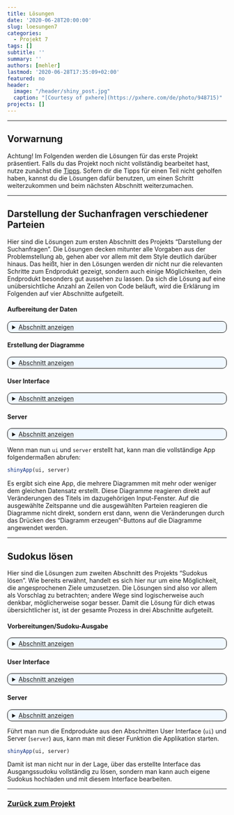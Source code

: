 ---
title: Lösungen
date: '2020-06-28T20:00:00'
slug: loesungen7
categories:
  - Projekt 7
tags: []
subtitle: ''
summary: ''
authors: [mehler]
lastmod: '2020-06-28T17:35:09+02:00'
featured: no
header:
  image: "/header/shiny_post.jpg"
  caption: "[Courtesy of pxhere](https://pxhere.com/de/photo/948715)"
projects: []
---

<style>
details > summary {
  cursor: pointer;
  text-decoration: underline gray;
}

details {
  background-color: #f0f8ff;
  border: 1px solid black;
  border-radius: 10px;
  padding-left: 10px;
  padding-right: 10px;
  padding-top: 4px;
  padding-bottom: 4px
}

details code {
  background-color: #f0f8ff
}

details > details {
  background-color: #e2e6e9;
  border: 1px dashed black;
}

details > details code {
  background-color: #e2e6e9
}
</style>

***

## Vorwarnung

Achtung! Im Folgenden werden die Lösungen für das erste Projekt präsentiert. Falls du das Projekt noch nicht vollständig bearbeitet hast, nutze zunächst die [Tipps](/post/tipps1). Sofern dir die Tipps für einen Teil nicht geholfen haben, kannst du die Lösungen dafür benutzen, um einen Schritt weiterzukommen und beim nächsten Abschnitt weiterzumachen.

***

## Darstellung der Suchanfragen verschiedener Parteien
Hier sind die Lösungen zum ersten Abschnitt des Projekts "Darstellung der Suchanfragen". Die Lösungen decken mitunter alle Vorgaben aus der Problemstellung ab, gehen aber vor allem mit dem Style deutlich darüber hinaus. Das heißt, hier in den Lösungen werden dir nicht nur die relevanten Schritte zum Endprodukt gezeigt, sondern auch einige Möglichkeiten, dein Endprodukt besonders gut aussehen zu lassen. Da sich die Lösung auf eine unübersichtliche Anzahl an Zeilen von Code beläuft, wird die Erklärung im Folgenden auf vier Abschnitte aufgeteilt.

#### Aufbereitung der Daten
<details><summary>Abschnitt anzeigen</summary>
Zuallererst müssen die Datensätze zur Benutzung in den Diagrammen aufbereitet werden. Dafür werden die beiden Datensätze `p1_long` und `p1_wide` aus dem ersten Projekt auf dieser Website verwendet. Damit du die nächsten Schritte nachvollziehen kannst, solltest du am selben Punkt starten und die beiden Datensätze [hier](https://raw.githubusercontent.com/martscht/projekte/master/content/post/p1_long.rds) und [hier](https://raw.githubusercontent.com/martscht/projekte/master/content/post/p1_wide.rds) herunterladen und in den Ordner einfügen, in dem du bei diesem Projekt arbeiten willst (deine Working Directory).

Jetzt kannst du die beiden Datensätze mit dem Befehl `readRDS` laden:

```{r, warning = FALSE}
p1_wide <- readRDS('p1_wide.rds')
p1_long <- readRDS('p1_long.rds')
```

Falls du bereits Projekt 1 gemacht hast, dann sollte dir der nächste Schritt bereits bekannt sein. Im ersten Projekt hat sich ein Problem mit den Daten ergeben, das eine ordnungsgemäße Beschriftung eines Diagramms mit Daten unmöglich gemacht hat. Das liegt daran, dass die Variable `Monat` in den Datensätzen als `factor` vorliegt und von R deshalb nicht als Datum erkannt werden kann. Damit das der Fall ist, müssen die Zeitangaben als `POSIXct` vorliegen. Nutze dafür einfach dein R-Script aus dem ersten Projekt. Falls du das erste Projekt noch nicht bearbeitet hast, kannst du die nötigen Schritte mit Erklärung im Folgenden nachlesen.

<details><summary>Umwandlung der Zeitangaben in `POSIXct`</summary>
Schau dir zunächst einmal die Struktur der Datumsvariable an.
```{r}
str(p1_long$Monat)
```
Wie bereits erwähnt, liegt das Datum als `factor` vor und kann deshalb von R nicht als Datum behandelt werden. R erkennt bei einem `factor` nur, dass es sich um eine Kette von Symbolen handelt, die ohne jeglichen Sinn existiert und als Kategoriename betrachtet werden kann. In anderenen Worten: die Kategorie `factor` beschreibt Variablen mit vorgegebenen möglichen, unsortierten Ausprägungen. 

Der erste Schritt, um das zu verändern, ist die Umwandlung von `factor` in `character`. `character` sind Variablen, die aus freiem Text bestehen und dadurch unendlich viele mögliche Ausprägungen zulassen (- das kommt einer Datumsvariable zumindest schon einmal näher).

```{r}
p1_long$nMonat <- as.character(p1_long$Monat)
```
Um Fehler zu vermeiden, wird ab diesem Schritt eine neue Datums-Variable erstellt und im Folgenden für die Umwandlung in `POSIXct` verwendet.

Im nächsten Schritt muss die neu erstellte Variable nun um mehrere Zeichen erweitert werden. Dafür wählen wir die drei Zeichen `-01`, die mit dem `paste0`-Befehl an alle Daten angehängt werden kann, um einen Tag zu symbolisieren (Für uns ist irrelevant, welche Zahl verwendet wird, da der Datensatz sowieso nur aus monatlichen Daten besteht.).
```{r}
p1_long$nMonat <- paste0(p1_long$nMonat, '-01')
head(p1_long$nMonat)
```
Warum muss man das zu diesem Zeitpunkt machen? Warum braucht man die Datumsvariable in diesem Format: JJJJ-MM-TT?
Der Grund dafür liegt im folgenden Befehl, der die Variable von einem `charcter` in eine Datumsvariable umwandeln soll. Dieser Befehl besitzt nur eingeschränkte, vorgegebene Formate für Daten, die er als solche erkennen und dementsprechend umwandeln kann. Das Format JJJJ-MM ist keines dieser Formate, weshalb die Datumsvariable `nMonat` um einen zufälligen Tag (Wir nehmen den ersten Tag des Monats.) erweitert werden muss.

Der Befehl, um den es geht, heißt `strptime` und arbeitet mit dem `format`-Argument, wobei das vorliegende Format der Daten für die Umwandlung spezifiziert werden muss.
```{r}
p1_long$nMonat <- strptime(p1_long$nMonat, format="%Y-%m-%d")
str(p1_long$nMonat)
```
Das Datum liegt nun in der `POSIXlt`-Form vor. Damit erkennt R die Variable `nMonat` bereits als Datum, doch wir brauchen die Variable als `POSIXct`. Dafür kann man einfach den Befehl `as.POSIXct` benutzen.

```{r}
p1_long$nMonat <- as.POSIXct(p1_long$nMonat)
str(p1_long$nMonat)
```
Damit wurde die Datumsvariable erfolgreich von einem `factor` in ein `POSIXct` umgewandelt. Genau das Gleiche machst du jetzt noch mit dem zweiten Datensatz (`p1_wide`) und das Problem mit den Zeitangaben ist vollständig gelöst.

```{r}
p1_wide$nMonat <- as.character(p1_wide$Monat)
p1_wide$nMonat <- paste0(p1_wide$nMonat, '-01')
p1_wide$nMonat <- strptime(p1_wide$nMonat, format="%Y-%m-%d")
p1_wide$nMonat <- as.POSIXct(p1_wide$nMonat)
```
</details>

Wenn du die Datumsvariable erfolgreich umgewandelt hast, müssen nur noch zwei Sachen für eine vollständige Vorbereitung durchgeführt werden.

Zum Einen wird im Folgenden die Abbildung aus Projekt 1 benutzt. Diese Abbildung benutzt zur Zuweisung von Farben zu den politischen Parteien einen Vektor `farben`. Diesen kann man einfach aus Projekt 1 übernehmen; ich habe hier aber ein paar farbliche Veränderungen vorgenommen, da mir einige Farben etwas zu grell waren.

```{r}
farben <- c('AfD' = 'deepskyblue', 'CDU' = 'black', 'DieGrüne' = 'green3',
            'DieLinke' = 'magenta', 'FDP' = 'gold', 'MLPD' = 'orange',
            'NPD' = 'brown', 'SPD' = 'red', 'Tierschutzpartei' = 'darkblue')
```

Zum Anderen ist in der Aufgabenstellung ein Liniendiagramm zur Darstellung der kumulativen Suchhäufigkeiten im zeitlichen Verlauf gefordert. An sich ist diese Grafik identisch zum Liniendiagramm aus Projekt 1 mit dem Unterschied, dass hier eine andere Variable auf der y-Achse abgebildet werden soll. Deshalb werden neue y-Werte benötigt, die man am besten im `p1_long`-Datensatz hinzufügt.

Für die Umsetzung dieser Anforderung muss man sich der Struktur des Datensatzes bewusst sein. Zu jeder Partei gibt es Daten für 190 Monate, die alle in der selben Spalte dargestellt werden (Variable `Prozent`). Eine solche Variable wird nun für die kumulierten Prozente benötigt. Dafür kann man jedoch nicht für jeden Eintrag einfach die Summe von Zeile 1 bis Zeile X bilden, da sich so die Prozente der verschiedenen Parteien vermischen würden. Eine richtige, aber sehr umständliche Methode, um das zu umgehen, siehst du im Folgenden R-Code:

```{r}
for (i in 1:190) {p1_long$Prozent_kumuliert[i] <- sum(p1_long$Prozent[1:i])}
for (i in 191:380) {p1_long$Prozent_kumuliert[i] <- sum(p1_long$Prozent[191:i])}
for (i in 381:570) {p1_long$Prozent_kumuliert[i] <- sum(p1_long$Prozent[381:i])}
for (i in 571:760) {p1_long$Prozent_kumuliert[i] <- sum(p1_long$Prozent[571:i])}
for (i in 761:950) {p1_long$Prozent_kumuliert[i] <- sum(p1_long$Prozent[761:i])}
for (i in 951:1140) {p1_long$Prozent_kumuliert[i] <- sum(p1_long$Prozent[951:i])}
for (i in 1141:1330) {p1_long$Prozent_kumuliert[i] <- sum(p1_long$Prozent[1141:i])}
for (i in 1331:1520) {p1_long$Prozent_kumuliert[i] <- sum(p1_long$Prozent[1331:i])}
for (i in 1521:1710) {p1_long$Prozent_kumuliert[i] <- sum(p1_long$Prozent[1521:i])}
```

Hierbei wurde 'einfach' für jede Partei ein einzelner Befehl erstellt, der die jeweilige Zeilenspanne (z.B. 1-190) betrachtet und jeweils die kumulierten Prozente berechnet. Der Code erklärt sich im einzelnen folgendermaßen: Gehen wir  von dem ersten Befehl `for (i in 1:190) {p1_long$Prozent_kumuliert[i] <- sum(p1_long$Prozent[1:i])}` aus, dann setzt diese Funktion für `i` alle Werte von 1 bis 190 ein. Dieses `i` beschreibt die Zeile, in der sich die Funktion zu einem gewissen Zeitpunkt befindet. Befindet sich die Funktion beispielsweise bei `i` = 40 (also in Zeile 40), dann wird in der neuen Variable `Prozent_kumuliert` in der i-ten Zeile (also Zeile 40) ein Wert eingesetzt. Dieser Wert berechnet sich durch die Funktion `sum(p1_long$Prozent[1:i])`. Diese Funktion besagt, dass eine Summe aus den Werten der Variable `Prozent` von Zeile 1 bis Zeile `i` (in diesem Beispiel also Zeile 1 bis 40) gebildet werden soll.

Damit hat man die gröbsten Vorbereitungen getroffen und kann zum nächsten Unterpunkt, dem Erstellen der Diagramme, kommen.
</details>

#### Erstellung der Diagramme
<details><summary>Abschnitt anzeigen</summary>
Wie in der Problemstellung deutlich wurde, soll es in diesem Projekt darum gehen, mindestens 4 Diagramme in eine App einzubeziehen. Damit Probleme mit der Erstellung dieser Diagramme von vorn herein ausgeschlossen werden können, werden diese hier vor der Erstellung der Bestandteile der App besprochen.

Diagramm 1 soll ein Liniendiagramm der prozentualen Häufigkeit im Zeitverlauf sein. Dieses wurde bereits in Projekt 1 mit dem Paket `ggplot2` erstellt und kann hier deshalb einfach übernommen werden:

```{r, warning = FALSE}
#install.packages('ggplot2') --> musst du nur ausführen, sofern du das Paket noch nie benutzt hast
library(ggplot2)
ggplot(data = p1_long, aes(x = nMonat, y = Prozent, group = Partei)) +
      geom_line(aes(colour = Partei)) +      # Liniendiagramm
      xlab('Zeitraum') +                     # Beschriftung x-Achse
      ylab('Anfragen (in % des Monats-Maximums)') + # Beschriftung y-Achse
      ggtitle('Suchanfragen deutscher Parteien') +    # Überschrift
      scale_color_manual(values = farben) +  # Zuweisung Farbe-Partei
      theme_bw()         # Formatierung des Achsensystems (bw für black and white)
```

Diagramm 2 soll auch ein Liniendiagramm sein, nur dieses mal mit den kumulierten Häufigkeiten im Zeitverlauf. Im Prinzip ist das also genau das gleiche Diagramm mit Änderungen in Zeile 1 (bei `aes` muss ein anderes `y` angegeben werden) und in Zeile 4 (Bezeichnung der y-Achse sollte verändert werden). Dieses andere `y` wurde bereits in den Vorbereitungen erstellt und kann hier deshalb einfach verwendet werden.

```{r, warning = FALSE}
ggplot(data = p1_long, aes(x = nMonat, y = Prozent_kumuliert, group = Partei)) +
      geom_line(aes(colour = Partei)) +      # Liniendiagramm
      xlab('Zeitraum') +                     # Beschriftung x-Achse
      ylab('Anfragen (in % des Monats-Maximums/kumuliert)') +  # Beschriftung y-Achse
      ggtitle('Suchanfragen deutscher Parteien') +  # Überschrift
      scale_color_manual(values = farben) +  # Zuweisung Farbe-Partei
      theme_bw()       # Formatierung des Achsensystems (bw für black and white)
```

Diagramm 3 soll ein Balkendiagramm mit den kumulierten Häufigkeiten der Parteien sein. Dafür verwenden wir nun den `p1_wide`-Datensatz, da wir hier keine Zwischenwerte mehr brauchen: Die Balken sollen in diesem Fall lediglich die kumulierte Häufigkeit für einen bestimmten Zeitraum angeben. Das könnte man natürlich auch mit `p1_long` umsetzen, mit `p1_wide` ist es jedoch deutlich einfacher.

Bei dem Befehl `barplot` fordert R als erstes Argument einen Vektor mit den Höhen der Balken (`height`). Mithilfe von `p1_wide` erhält man diese Höhen, indem man die Summen der Spalten mit colSums bilden lässt. Mit weiteren Argumenten zur Formatierung sieht das Balkendiagramm dann folgendermaßen aus:

```{r}
barplot(height = colSums(p1_wide[,2:10]),
        beside = FALSE, ylim = c(0, 2000),
        col = c('deepskyblue', 'red', 'gold', 'green3', 'magenta',
                'darkblue', 'black', 'orange', 'brown'),
        main = "Balkendiagramm der kumulierten Häufigkeiten")
```
Wie bereits erwähnt, funktioniert das Diagramm auch mithilfe von `p1_long`. Falls du sehen willst, wie das Diagramm mit diesem Datensatz erstellt werden kann, schau dir den folgenden kleinen Abschnitt an. Für die nächsten Schritte zur Erstellung der App bietet sich der Gebrauch von `p1_long` jedoch nicht so sehr an, weshalb für dieses Diagramm die Variante mit `p1_wide` benutzt werden sollte.

<details><summary>Balkendiagramm mit `p1_long`</summary>
Mit `p1_long` gestaltet sich die Auswahl der korrekten Werte für die Höhen aus der Variable `Prozent_kumuliert` etwas komplizierter, da die Werte aller Parteien in einer Spalte liegen. Aus diesem Grund muss man hier bestimmte Zeilen dieser Variable für die Höhen auswählen. Bei dem vollständigen Datensatz mit 1710 Zeilen wissen wir, dass es zu jeder Partei 190 Daten gibt. Die relevanten Höhen liegen also in den Zeilen 190, 380, 570, ... Damit wir da heran kommen, benutzen wir vereinfacht den `seq`-Befehl. Dieser ermöglicht es, aus einer Zahlenspanne von A bis B jede X-te Zahl auszuwählen (genereller Aufbau: `seq(A, B, X)`). Das sieht dann für den gesamten Datensatz folgendermaßen aus: 
```{r}
barplot(height = p1_long$Prozent_kumuliert[seq(0, 1710, 190)],
  beside = FALSE, ylim = c(0, 2000),
  col = c('deepskyblue', 'red', 'gold', 'green3', 'magenta',
          'darkblue', 'black', 'orange', 'brown'),
  names.arg = c('AfD', 'SPD', 'FDP', 'DieGrüne', 'DieLinke',
                'Tierschutzpartei', 'CDU', 'MLPD', 'NPD'),
  main = "Balkendiagramm der kumulierten Häufigkeiten")
```
Damit das Ganze dann noch etwas reaktiver ist, also in der Lage ist, auf mehrere Modifikationen des Datensatzes zu reagieren (beispielsweise die Reduktion auf eine bestimmte Zeitspanne), kann man den Befehl dann noch folgendermaßen modifizieren:
```{r, eval = FALSE}
barplot(height = p1_long$Prozent_kumuliert[
  seq(0, length(p1_long$Prozent_kumuliert), length(p1_long$Prozent_kumuliert)/9)
  ],
  beside = FALSE, ylim = c(0, 2000),
  col = c('deepskyblue', 'red', 'gold', 'green3', 'magenta',
          'darkblue', 'black', 'orange', 'brown'),
  names.arg = c('AfD', 'SPD', 'FDP', 'DieGrüne', 'DieLinke',
                'Tierschutzpartei', 'CDU', 'MLPD', 'NPD'),
  main = "Balkendiagramm der kumulierten Häufigkeiten")
```
Damit ist die Funktion nicht nur für den vollständigen Datensatz anwendbar, sondern für jegliche Beschränkungen der Zeitspanne (sofern man alle anderen Daten aus dem Datensatz entfernt). Denn so ist Auswahl der Höhen nur noch von der Länge des Datensatzes abhängig und diese wird bei jeder Ausführung des `barplot`-Befehls aufs Neue bestimmt. Im späteren Verlauf dieses Abschnitts des Projekts wird deutlich, warum gerade das von großer Wichtigkeit ist. Jedoch ist darauf hinzuweisen, dass die Variante mit `p1_wide` deutlich einfacher ist.
</details>

Diagramm 4 soll ein Kuchendiagramm mit der kumulierten Häufigkeit der Parteien sein. Hierfür werden die gleichen Daten wie in Diagramm 3 benötigt. Es gibt also wiederum die Möglichkeit, das Diagramm mit `p1_long` oder `p1_wide` zu erstellen. Doch mit `p1_wide` ist es vermutlich einfacher, weshalb im Folgenden auch nur dieser Weg betrachtet wird (für Erklärung der Erstellung der Grafik mit `p1_long` siehe oben). Für die Erstellung eines Kuchendiagramms kann man zum Beispiel die Funktion `pie` nutzen, die mit den Argumenten `x` (für die Daten), `main` (für den Titel), `col` (für die Farben) uvm. arbeitet. In diesem Fall sieht das dann folgendermaßen aus:

```{r}
pie(x = colSums(p1_wide[,2:10]),
    main = 'Kuchendiagramm der kumulierten Häufigkeiten',
    col = c('deepskyblue', 'red', 'gold', 'green3', 'magenta',
            'darkblue', 'black', 'orange', 'brown')
)
```

Damit wurden alle Vorbereitung getroffen und nötige Inhalte für die App erstellt. Nun kann mit der Erstellung der eigentlich App begonnen werden. Der nächste Abschnitt behandelt zunächst einmal das User Interface.

</details>

#### User Interface
<details><summary>Abschnitt anzeigen</summary>
An diesem Punkt beginnen wir, mit dem `shiny`-Paket zu arbeiten. Aus diesem Grund sollte dieses spätestens jetzt heruntergeladen werden und dann in die aktuelle Sitzung geladen werden.

```{r, warning = FALSE}
#install.packages("shiny") -> nur notwendig, sofern du das Paket nicht bereits heruntergeladen hast
library(shiny)
```

Die Problemstellung gibt für die Gestaltung des User Interfaces fünf Bestandteile vor:

1. [Die Daten sollen in einem Diagramm dargestellt werden. Die Darstellungsform soll wählbar sein.](#Erstens)
2. [Der Titel des Diagramms soll durch den Anwender definierbar sein.](#Zweitens)
3. [Die angezeigten Parteien sollen manuell wählbar sein.](#Drittens)
4. [Der dargestellte Zeitraum soll durch den Anwender bestimmbar sein.](#Viertens)
5. [Zusatz: Verwendung eines Action Buttons](#Fünftens)

WICHTIG!: Alle reaktiven Inhalte, die durch die Inputs beeinflusst werden, können nicht im User Interface ausgeführt und erstellt werden. Aus diesem Grund wird hier mit InputId's gearbeitet, deren Inhalt erst im Server spezfiziert wird. 

<a id="Erstens"></a>
1.) Die Diagramme für die Darstellung der Daten haben wir bereits im zweiten Teilabschnitt erstellt. Diese sollen durch eine `navbarPage` in die App eingearbeitet werden. Dadurch wird immer nur eins der Diagramme angezeigt. Mithilfe der Navigationsleiste kann dann zwischen den verschiedenen Diagrammen hin und her geschaltet werden. Innerhalb der `navbarPage` legt man mit `tabPanel`-Befehlen die Inhalte der Unterseiten fest. Dabei legt man zuerst fest, wie der Name der Unterseite in der Navigationsleiste lauten soll, und danach was auf dieser Unterseite abgebildet werden soll. Das Endresultat kann dann folgendermaßen aussehen:

```{r, eval = FALSE}
navbarPage(strong("Darstellungsart"), # Titel der Navigationsleiste (steht ganz links), 'strong()' macht die Schrift fett
           tabPanel("Liniendiagramm", # Titel der Unterseite
                    plotOutput("Liniendiagramm")), # Inhalt der Unterseite -> Hier soll der Output mit der Bezeichnung "Liniendiagramm" dargestellt werden.
           tabPanel("Liniendiagramm (kumuliert)",
                    plotOutput("Liniendiagramm_kumuliert")),
           tabPanel("Balkendiagramm (kumuliert)",
                    plotOutput("Balkendiagramm")),
           tabPanel("Kuchendiagramm (kumuliert)",
                    plotOutput("Kuchendiagramm")))
```

Wie hier zu sehen ist, können die Diagramme noch nicht im User Interface erstellt werden. Dafür werden sogenannte Platzhalter/Bezeichnungen eingeführt, die dann später mit Inhalt gefüllt werden. So wird zum Beispiel die erste Unterseite der Navigationsleiste mit `plotOutput("Liniendiagramm")` gefüllt. Das bedeutet, dass an diesem Punkt der Output mit der Bezeichnung `Liniendiagramm` dargestellt werden soll. Was dieser Output ist und wie er erstellt wird, ist hier noch nicht spezifiziert, da das Liniendiagramm (wie auch die anderen Diagramme) von den folgenden drei Inputs abhängig sein wird. Und wie bereits erwähnt: Im User Interface können nur statische Bestandteile der App erstellt werden.

<a id="Zweitens"></a>
2.) Die zweite Vorgabe aus der Problemstellung ist, dass der Titel der Diagramme durch den Anwender der App definierbar sein soll. Das bedeutet, dass zusätzlich ein Eingabefeld für normalen Text benötigt wird. Dafür gibt es einen relativ simplen Befehl: `textInput()`. `textInput()` erstellt ein Input-Feld für normalen Text und benötigt dafür die Argumente `inputId` für die Bezeichnung des Inputs für die Wiederverwendung im Server und (falls erwünscht) `label` für die Beschriftung dieses Input-Feldes (Dort kann man für den Anwender erklären, was im Input-Feld gefordert ist bzw. was die Funktion des Input-Feldes ist.).

```{r, eval = FALSE}
textInput(inputId = "Titel", label = "Titel der Grafik")
```

<a id="Drittens"></a>
3.) Die dritte Vorgabe ist, dass die im Diagramm angezeigten Parteien manuell wählbar sein sollen. Dafür braucht man einen Input, bei dem man für jede Partei manuell entscheiden kann, ob sie angezeigt werden soll oder nicht. Es wäre sehr umständlich für alle 9 Parteien ein eigenes Input-Feld mit den Möglichkeit `JA` und `NEIN` zu erstellen, deshalb fällt hier die günstigste Wahl auf ein `checkboxGroupInput`. Diese Input-Form ermöglicht es, für jede Partei durch Ankreuzen festzulegen, ob diese angezeigt werden soll oder nicht. Neben den bereits erklärten Argumenten unter 2.) kommen hier die Argumente `inline` und `choices` dazu. Mit `choices` kann man angeben, welche Möglichkeiten vorhanden sein sollen; in unserem Fall die neun im Datensatz vorhandenen Parteien. Mit `inline` kann man dann entscheiden, ob die Möglichkeiten untereinander oder "inline", also in einer Linie, dargestellt werden sollen.

```{r, eval = FALSE}
checkboxGroupInput(inputId = "Parteien",
                   label = "Parteien",
                   inline = TRUE,
                   choices = c("AfD", "SPD", "FDP", "DieGrüne", "DieLinke",
                               "Tierschutzpartei", "CDU", "MLPD", "NPD"))
```

<a id="Viertens"></a>
4.) Die letzte Anforderung ist die Möglichkeit zur Eingrenzung des betrachteten Zeitintervalls. Für solche Funktionen hält `shiny` bereits ein spezialisiertes Input-Fenster parat: `dateRangeInput()`. Neben den Argumenten `inputId` und `label` kann man hier zusätzlich die Argumente `start` und `format` angeben. Mit `format` legt man das Format der Datumsangabe fest. Da diese Datumsangabe mit den Daten in den Datensätzen `p1_long` und `p1_wide` übereinstimmen sollten, sollte man sich hier ebenso für das Format `"yyyy-mm-dd"` entscheiden. Mit `start` kann man darüber hinaus die default-Einstellung des Startdatums in der App spezifizieren (`end` liegt standardmäßig auf dem aktuellen Datum; kann man auch festlegen, für diesen Fall aber nicht zwingend notwendig). Der R-Code dazu sieht dann folgendermaßen aus: 

```{r, eval = FALSE}
dateRangeInput(inputId = "Datum",
               label = "Zeitspanne",
               start = "2000-01-01",
               format = "yyyy-mm-dd")
```

<a id="Fünftens"></a>
5.) Zusätzlich dazu kann man dem Ganzen auch noch einen sogenannten `actionButton` hinzufügen. Mithilfe von diesem `actionButton` kann man bewusst steuern, wann gewisse Veränderungen in den Input-Fenstern in den Output übernommen werden sollen.

```{r, eval = FALSE}
actionButton(inputId = "Update", label = "Diagramm erzeugen")
```

Jetzt kann man diese 5 Bestandteile einfach mal in ein User Interface zusammenfügen und ausführen. Dafür kann man den Standardaufbau einer shiny-App mithilfe des snippets `shinyapp` abrufen (während der Eingabe von "shinyapp" öffnen sich Vorschläge; daraus einfach 'shinyapp -- snippet' auswählen und ENTER drücken) und alle Inputs bei `ui` einfügen:

```{r, eval = FALSE}
ui <- fluidPage(
  navbarPage(strong("Darstellungsart"),
           tabPanel("Liniendiagramm",
                    plotOutput("Liniendiagramm")),
           tabPanel("Liniendiagramm (kumuliert)",
                    plotOutput("Liniendiagramm_kumuliert")),
           tabPanel("Balkendiagramm (kumuliert)",
                    plotOutput("Balkendiagramm")),
           tabPanel("Kuchendiagramm (kumuliert)",
                    plotOutput("Kuchendiagramm"))),
  dateRangeInput(inputId = "Datum",
               label = "Zeitspanne",
               start = "2000-01-01",
               format = "yyyy-mm-dd"),
  textInput(inputId = "Titel", label = "Titel der Grafik"),
  checkboxGroupInput(inputId = "Parteien",
                   label = "Parteien",
                   inline = TRUE,
                   choices = c("AfD", "SPD", "FDP", "DieGrüne", "DieLinke",
                               "Tierschutzpartei", "CDU", "MLPD", "NPD")),
  actionButton(inputId = "Update", label = "Diagramm erzeugen")
)

server <- function(input, output, session) {
  
}

shinyApp(ui, server)
```

Nun kann man das vorläufige User Interface der App betrachten. Am Anfang der Seite ist die Navigationsleiste zu sehen. Darunter ist ein großer leerer Bereich für die Inhalte der Unterseiten, da diese ja bisher noch nicht erstellt wurden. Am Ende der Seite sind die drei Inputs für Titel, Zeitraum und die Parteien zu sehen und der Action Button mit der Aufschrift "Diagramm erzeugen".

Natürlich kann man an der App in ihrem aktuellen Status allem voran die Formatierung bemängeln. Die App enthält keine Farben, die Input-Fenster sind nicht an die Größe der Seite angepasst und stehen einfach nur untereinander, und es gibt keinen Titel. Die Problemstellung schreibt diese optischen Verbesserungen zwar nicht vor; doch sie machen die App deutlich ansehnlicher. Im Folgenden wird dir eine mögliche Formatierung des User Interfaces der App vorgestellt.

```{r, eval = FALSE}
ui <- fluidPage(
  style = "background: #337ab7; color: white;", # Format der Gesamtseite: Hintergrundfarbe mit dem tag #337ab7 und Schriftfarbe weiß 
  tags$head(tags$style(".navbar {background-color: #eded00;}", # Navigationsleiste: Hintergrundfarbe mit dem tag #eded00
                       ".navbar-default .navbar-brand {color: black; background-color: #ffaa00}")), # Navigationsleistentitel mit der Schriftfarbe schwarz und der Hintergrundfarbe #ffaa00
  titlePanel( # hier wird ein Titelfeld ganz oben eingefügt
    title = h1(strong("Suchanfragen deutscher Parteien"), align = "center"), # Überschrift der Formatierung h1 in fett (->strong) und zentriert (align = "center")
    windowTitle = "Suchanfragen deutscher Parteien"), # Titel, der im Tab angezeigt wird
  wellPanel( # erstellt ein Element, das die darin liegenden Objekte gruppiert
    style = "background: #87CEFA; border-color: #2e6da4", # Format dieses Elements
    navbarPage(strong("Darstellungsart"),
      tabPanel("Liniendiagramm",
               plotOutput("Liniendiagramm")),
      tabPanel("Liniendiagramm (kumuliert)",
               plotOutput("Liniendiagramm_kumuliert")),
      tabPanel("Balkendiagramm (kumuliert)",
               plotOutput("Balkendiagramm")),
      tabPanel("Kuchendiagramm (kumuliert)",
               plotOutput("Kuchendiagramm"))
    ),
    br(), # fügt einen break ein -> entspicht einer Leerzeile im Text
    fluidRow( # erstellt eine Reihe, die sich an die Fensterbreite anpasst ("fluid")
      column(6, # spezifiziert, wo dieser Input stehen soll: belegt die ersten 6 Spalten (eine Zeile besteht aus 12 Spalten = nimmt also die Hälfte der Seite ein)
             dateRangeInput(inputId = "Datum",
                            label = "Zeitspanne",
                            start = "2000-01-01",
                            format = "yyyy-mm-dd")),
      column(6, # besetzt die 6 Spalten auf der rechten Seite; also die rechte Hälfte des Fensters
             textInput(inputId = "Titel",
                       label = "Titel der Grafik"))),
    fluidRow(
      column(9, checkboxGroupInput(
        inputId = "Parteien",
        label = "Parteien",
        inline = TRUE,
        choices = c("AfD", "SPD", "FDP", "DieGrüne", "DieLinke",
                    "Tierschutzpartei", "CDU", "MLPD", "NPD"))),
      column(3, br(), actionButton(
        inputId = "Update",
        label = strong("Diagramm erzeugen"), # Die Beschriftung des ActionButtons soll fett sein.
        style = "color: #fff; background-color: #337ab7; border-color: #2e6da4")) # Der Button selbst soll die Schriftfarbe #fff haben, die Hintergrundfarbe #337ab7 und die Rahmenfabre #2e6da4.
    )
  )
)

server <- function(input, output, session) {
  
}

shinyApp(ui, server)
```

Das Endergebnis ist bereits etwas hübscher und deutet an, was mit dem Design alles möglich ist. Falls du dich fragst, was es mit den Farbcodes auf sich hat und woher diese kommen: HTML (worauf shiny basiert) hat ein Farbsystem, das mit diesen 6-stelligen Codes arbeitet; diese sind im Internet relativ einfach auffindbar und verfolgen eine relativ einfache Logik. Für mehr Infos dazu schau dir einfach mal die Website [html-color-codes.info](https://html-color-codes.info/webfarben_hexcodes/) an, wenn du dich für die Logik dahinter interessierst und vielleicht deine eigene Farb-Kombination zusammenstellen willst. Eine weitere Möglichkeit ist die Website [farbtabelle.at](http://www.farbtabelle.at/grosse-farbtabelle/), die dir eine Farbtabelle mit über 4000 Farben und zugehörigen Farbcodes bereitstellt.

An diesem Punkt kannst du das User Interface als abgeschlossen betrachten. Nur die Outputs der verschiedenen Navigationstabs müssen noch in Abhängigkeit der Inputs (inklusive des Action Buttons) erstellt und eingefügt werden. Die Umsetzung dieser letzten Anforderung wird im letzten Teilabschnitt "Server" besprochen.

</details>

#### Server
<details><summary>Abschnitt anzeigen</summary>

Zunächst kann man alle Diagramme in diese Funktion übernehmen. Diese Diagramme muss man nun nur noch in eine reaktive Funktion packen (`renderPlot`) und dann durch einen Zuweisungspfeil spezifizieren, welchen Output das jeweilige Diagramm darstellt. Dabei sind die Bezeichnungen aus den `tabPanels` von besonderer Bedeutung, da diese hier für die Zuordnung von Diagramm zu `tabPanel` ausschlaggebend sind.

```{r, eval = FALSE}
server <- function(input, output, session) {
  output$Liniendiagramm <- renderPlot(
    ggplot(data = p1_long, aes(x = nMonat, y = Prozent, group = Partei)) +
      geom_line(aes(colour = Partei)) +
      xlab('Zeitraum') +
      ylab('Anfragen (in % des Monats-Maximums)') +
      ggtitle('Suchanfragen deutscher Parteien') +
      scale_color_manual(values = farben) +  
      theme_bw()
  )
  output$Liniendiagramm_kumuliert <- renderPlot(
    ggplot(data = p1_long, aes(x = nMonat, y = Prozent_kumuliert, group = Partei)) +
      geom_line(aes(colour = Partei)) +
      xlab('Zeitraum') +
      ylab('Anfragen (in % des Monats-Maximums/kumuliert)') +
      ggtitle('Suchanfragen deutscher Parteien') +
      scale_color_manual(values = farben) +
      theme_bw()
  )
  output$Balkendiagramm <- renderPlot(
    barplot(height = colSums(p1_wide[,2:10]),
      beside = FALSE, ylim = c(0, 2000),
      col = c('deepskyblue', 'red', 'gold', 'green3', 'magenta',
              'darkblue', 'black', 'orange', 'brown'),
      main = "Balkendiagramm der kumulierten Häufigkeiten"
    )
  )
  output$Kuchendiagramm <- renderPlot(
    pie(x = colSums(p1_wide[,2:10]),
      main = 'Kuchendiagramm der kumulierten Häufigkeiten',
      col = c('deepskyblue', 'red', 'gold', 'green3', 'magenta',
              'darkblue', 'black', 'orange', 'brown')
    )
  )
}
```

Das bildet nun die Grundstruktur für den Server. Jetzt geht es darum, die reaktiven 
Inputs in die Diagramme zu integrieren. Fangen wir dafür bei der einfachsten Sache an: dem Titel. Der angegebene Titel wird in der Variable `input$Titel` gespeichert, da bei diesem Input `inputId = "Titel"` von uns festgelegt wurde. Diese Variable setzen wir nun einfach an die Stelle des Titels in den vier Diagrammen:

```{r, eval = FALSE}
server <- function(input, output, session) {
  output$Liniendiagramm <- renderPlot(
    ggplot(data = p1_long, aes(x = nMonat, y = Prozent, group = Partei)) +
      geom_line(aes(colour = Partei)) +
      xlab('Zeitraum') +
      ylab('Anfragen (in % des Monats-Maximums)') +
      ggtitle(input$Titel) +
      scale_color_manual(values = farben) +  
      theme_bw()
  )
  output$Liniendiagramm_kumuliert <- renderPlot(
    ggplot(data = p1_long, aes(x = nMonat, y = Prozent_kumuliert, group = Partei)) +
      geom_line(aes(colour = Partei)) +
      xlab('Zeitraum') +
      ylab('Anfragen (in % des Monats-Maximums/kumuliert)') +
      ggtitle(input$Titel) +
      scale_color_manual(values = farben) +
      theme_bw()
  )
  output$Balkendiagramm <- renderPlot(
    barplot(height = colSums(p1_wide[,2:10]),
      beside = FALSE, ylim = c(0, 2000),
      col = c('deepskyblue', 'red', 'gold', 'green3', 'magenta',
              'darkblue', 'black', 'orange', 'brown'),
      main = input$Titel
    )
  )
  output$Kuchendiagramm <- renderPlot(
    pie(x = colSums(p1_wide[,2:10]),
      main = input$Titel,
      col = c('deepskyblue', 'red', 'gold', 'green3', 'magenta',
              'darkblue', 'black', 'orange', 'brown')
    )
  )
}
```

Im zweiten Schritt geht es darum, ein variables Zeitintervall miteinzubeziehen. Dafür muss man den Datensatz vor der Verwendung in den Diagrammen manipulieren. Diese Manipulation soll jedoch nicht bei jeder kleinsten Veränderung vonstatten gehen, sondern erst dann, wenn der `Action-Button` betätigt wurde. Um das zu verwirklichen, werden die Funktionen `reactiveValues` und `observeEvent` benötigt. Mit `reactiveValues` erstellt man ein reaktives Objekt, in unserem Fall der Datensatz `p1_long`, der durch die Inputs verändert werden kann. Man schreibt also:
`rv <- reactiveValues(data = p1_long)`. Der Datensatz ist nun ein reaktives Objekt, das über `rv$data` abrufbar ist, und außerdem stellt `p1_long`, also der gesamte Datensatz, den Ausgangsdatensatz für die Erstellung der Diagramme beim Öffnen der App dar. Jetzt benutzt man den Befehl `observeEvent`, um `rv$data` dann zu aktualisieren, wenn der Action-Button betätigt wird. Wie lässt sich diese Aktualisierung jedoch bewerkstelligen? Die genaue Erklärung dazu erhältst du (wenn du möchtest) im folgenden kleinen Unterabschnitt.

<details><summary>Aktualisierung der betrachteten Zeitspanne</summary>
Das Problem von Daten ist, dass sie nicht den typischen Strukturen von Zahlen folgen. Zahlen stehen für sich, während Daten aus den drei Komponenten Tag, Monat und Jahr bestehen. Aus diesem Grund muss der Input aus den beiden Input-Feldern in ein Datums-Format (POSIXct) gebracht werden, um es mit den Daten aus der Variable `nMonat` vergleichen zu können. Glücklicherweise liegen die Daten in den Input-Feldern bereits im Format 'JJJJ-MM-TT' vor, sodass man einfach den Befehl `as.POSIXct` verwenden kann. Jetzt geht es darum, vom Datensatz `p1_long` nur jene Zeilen beizubehalten, deren Datum (`nMonat`) in der angegebenen Datumspanne der Input-Felder liegt. Daraus ergeben sich die zwei Bedingungen `as.POSIXct(input$Datum[1]) < p1_long$nMonat` und `as.POSIXct(input$Datum[2]) > p1_long$nMonat` für die Auswahl der Zeilen.
</details>

Nun hat man die Veränderung näher bestimmt, die durch einen Knopfdruck ausgelöst werden. Jetzt gilt es noch, den Knopfdruck in die Funktion mit einzubeziehen. Wie bereits erwähnt, nutzt man die `observeEvent`-Funktion dafür. Diese Funktion reagiert auf Veränderungen des ersten Arguments. Hier ist der Inhalt des ersten Arguments `input$Update`, dessen Wert bei jedem Knopfdruck verändert (und zwar von 0 zu 1 und dann wieder zu 0 usw.). Das heißt bei jedem Knopfdruck ändert sich `input$Update`, wodurch `rv$data` auf eine mögliche Veränderung von `input$Datum` reagieren soll. Das Ganze sieht dann folgendermaßen aus:

```{r, eval = FALSE}
rv <- reactiveValues(data = p1_long)
observeEvent(input$Update, {
  rv$data <- p1_long[as.POSIXct(input$Datum[1]) < p1_long$nMonat
                     & as.POSIXct(input$Datum[2]) > p1_long$nMonat,]}) # ACHTUNG: Nicht die geschweifte Klammer vergessen!
```

Das Ganze muss man dann auch noch für `p1_wide` umsetzen, da dieser Datensatz in der Erstellung der Diagramme auch benötigt wird.

WICHTIG - Danach befinden sich die relevanten Datensätze zur Erstellung der Diagramme in `rv$data` für die ersten beiden Diagramme und in `rv2$data` für die Diagramme drei und vier! Das muss also in den Befehlen der Diagramme auch noch verändert werden!
Der R-Code dazu sieht dann folgendermaßen aus:

```{r, eval = FALSE}
server <- function(input, output, session) {
  rv <- reactiveValues(data = p1_long)
  observeEvent(input$Update, {
    rv$data <- p1_long[as.POSIXct(input$Datum[1]) < p1_long$nMonat
                       & as.POSIXct(input$Datum[2]) > p1_long$nMonat,]})
  rv2 <- reactiveValues(data = p1_wide[,2:10]) # nur Spalte 2-10, da die Spalten 1 und 11 das Datum enthalten und keine Prozentangaben
  observeEvent(input$Update, {
    rv2$data <- p1_wide[as.POSIXct(input$Datum[1]) < p1_wide$nMonat
                       & as.POSIXct(input$Datum[2]) > p1_wide$nMonat,]})
  output$Liniendiagramm <- renderPlot(
    ggplot(data = rv$data, aes(x = nMonat, y = Prozent, group = Partei)) +
      geom_line(aes(colour = Partei)) +
      xlab('Zeitraum') +
      ylab('Anfragen (in % des Monats-Maximums)') +
      ggtitle(input$Titel) +
      scale_color_manual(values = farben) +  
      theme_bw()
  )
  output$Liniendiagramm_kumuliert <- renderPlot(
    ggplot(data = rv$data, aes(x = nMonat, y = Prozent_kumuliert, group = Partei)) +
      geom_line(aes(colour = Partei)) +
      xlab('Zeitraum') +
      ylab('Anfragen (in % des Monats-Maximums/kumuliert)') +
      ggtitle(input$Titel) +
      scale_color_manual(values = farben) +
      theme_bw()
  )
  output$Balkendiagramm <- renderPlot(
    barplot(height = colSums(rv2$data),
      beside = FALSE, ylim = c(0, 2000),
      col = c('deepskyblue', 'red', 'gold', 'green3', 'magenta',
              'darkblue', 'black', 'orange', 'brown'),
      main = input$Titel
    )
  )
  output$Kuchendiagramm <- renderPlot(
    pie(x = colSums(rv2$data),
      main = input$Titel,
      col = c('deepskyblue', 'red', 'gold', 'green3', 'magenta',
              'darkblue', 'black', 'orange', 'brown')
    )
  )
}
```

Im letzten Schritt muss man noch die Auswahl der Parteien mit in die Erstellung der Diagramme einbeziehen. Auch hier setzt man vor der Erstellung der Diagramme an den Datensätzen selbst an. Der Input aus der `checkbockGroupInput`-Funktion kommt in `input$Partei` als einfacher Text an. Ist zum Beispiel `CDU` angekreuzt, dann befindet sich im Objekt `input$Partei` ein Objekt `CDU`. Aufgrund dessen lässt sich eine Bedingung mit dem `is.element`-Befehl erstellen, der jene Reaktivität der Diagramme umsetzt. 
Im Datensatz `p1_long` findet man eine Variable `Partei`, in der die jeweilige Partei angegeben ist. Hier muss man also einfach jene Zeilen des Datensatzes auswählen, in denen die Partei aus der Variable `Partei` ein Objekt von `input$Partei` ist.
Für den Datensatz `p1_wide` findet sich keine solche Variable. Hier hat jede Partei eine eigene Spalte, weshalb die Partei-Bedingung hier die relevanten Spalten auswählt.

Im R-Code umgesetzt sieht das dann folgendermaßen aus und bildet mitunter das Endprodukt des Servers:

```{r, eval = FALSE}
server <- function(input, output, session) {
  rv <- reactiveValues(data = p1_long)
  observeEvent(input$Update, {
    rv$data <- p1_long[is.element(p1_long$Partei, input$Parteien)
                       & as.POSIXct(input$Datum[1]) < p1_long$nMonat
                       & as.POSIXct(input$Datum[2]) > p1_long$nMonat,]})
  output$Liniendiagramm <- renderPlot(
    ggplot(data = rv$data, aes(x = nMonat, y = Prozent, group = Partei)) +
      geom_line(aes(colour = Partei)) +      # Liniendiagramm
      xlab('Zeitraum') +                     # Beschriftung x-Achse
      ylab('Anfragen (in % des Monats-Maximums)') + # Beschriftung y-Achse
      ggtitle(input$Titel) +                 # Überschrift
      scale_color_manual(values = farben) +
      theme_bw()
  )
  output$Liniendiagramm_kumuliert <- renderPlot(
    ggplot(data = rv$data, aes(x = nMonat, y = Prozent_kumuliert, group = Partei)) +
      geom_line(aes(colour = Partei)) +      # Liniendiagramm
      xlab('Zeitraum') +                     # Beschriftung x-Achse
      ylab('Anfragen (in % des Monats-Maximums/kumuliert)') + # Beschriftung y-Achse
      ggtitle(input$Titel) +                 # Überschrift
      scale_color_manual(values = farben) +
      theme_bw()
  )
  rv2 <- reactiveValues(data = p1_wide[,2:10])
  observeEvent(input$Update, {
    rv2$data <- p1_wide[as.POSIXct(input$Datum[1]) < p1_wide$nMonat
                       & as.POSIXct(input$Datum[2]) > p1_wide$nMonat,
                       input$Parteien]})
  output$Balkendiagramm_kumuliert <- renderPlot(
    barplot(height = colSums(rv2$data),
            beside = FALSE, ylim = c(0, 2000),
            col = c('deepskyblue', 'red', 'gold', 'green3', 'magenta',
                    'darkblue', 'black', 'orange', 'brown'),
            main = input$Titel)
  )
  output$Kuchendiagramm <- renderPlot(
    pie(x = colSums(rv2$data), main = input$Titel,
        col = c('deepskyblue', 'red', 'gold', 'green3', 'magenta', 'darkblue',
                'black', 'orange', 'brown')
    )
  )
}
```
</details>

Wenn man nun `ui` und `server` erstellt hat, kann man die vollständige App folgendermaßen abrufen:

```{r, eval = FALSE}
shinyApp(ui, server)
```

Es ergibt sich eine App, die mehrere Diagrammen mit mehr oder weniger dem gleichen Datensatz erstellt. Diese Diagramme reagieren direkt auf Veränderungen des Titels im dazugehörigen Input-Fenster. Auf die ausgewählte Zeitspanne und die ausgewählten Parteien reagieren die Diagramme nicht direkt, sondern erst dann, wenn die Veränderungen durch das Drücken des "Diagramm erzeugen"-Buttons auf die Diagramme angewendet werden. 

***

## Sudokus lösen
Hier sind die Lösungen zum zweiten Abschnitt des Projekts "Sudokus lösen". Wie bereits erwähnt, handelt es sich hier nur um eine Möglichkeit, die angesprochenen Ziele umzusetzen. Die Lösungen sind also vor allem als Vorschlag zu betrachten; andere Wege sind logischerweise auch denkbar, möglicherweise sogar besser. Damit die Lösung für dich etwas übersichtlicher ist, ist der gesamte Prozess in drei Abschnitte aufgeteilt.

#### Vorbereitungen/Sudoku-Ausgabe
<details><summary>Abschnitt anzeigen</summary>
Bevor du mit diesem Projekt anfangen kannst, brauchst du ungelöste Sudokus als `.rds`-Dateien. Sofern du Projekt 5 noch nicht bearbeitet hast und du dir keine eigenen Sudokus erstellen kannst, kannst du dir [hier](https://raw.githubusercontent.com/martscht/projekte/master/content/post/BeispielSudokuLeicht.rds) und [hier](https://raw.githubusercontent.com/martscht/projekte/master/content/post/meinSudoku.rds) zwei Sudokus herunterladen. Diese kannst du im Folgenden in die aktuelle R-Sitzung laden und zum Ausprobieren der vorgeschlagenen App verwenden.

```{r}
BeispielSudoku <- readRDS("BeispielSudokuLeicht.rds")
```

Jetzt kannst du die Darstellung des Sudokus aus [Projekt 5](/post/loesungen5) übernehmen. Dafür wurde unter anderem das Paket `plot.matrix` verwendet, das nun wiederum geladen werden muss:

```{r, warning = FALSE}
#install.packages("plot.matrix") <- nur ausführen, wenn du dieses Paket noch nie benutzt hast
library(plot.matrix)
```

Am Beispiel von dem geladenen Sudoku können wir uns nun anschauen, wie die Abbildung am Ende von Projekt 5 aussah:

```{r}
par(yaxt = "n", xaxt = "n", mar = c(0, 0, 4, 0))
plot(BeispielSudoku,
     main = "Sudoku", xlab = "", ylab = "",
     breaks = c(1, 2, 3, 4, 5, 6, 7, 8, 9, 10),
     col = c("yellow" , "orange", "red", "violet", "lightblue",
             "cornflowerblue", "lightgreen", "chartreuse3", "lightsalmon4"),
     border = F, text.cell = list(cex = 1), fmt.cell='%.0f',
     na.print = '', na.col = "white",
     xlim = c(0.5, 9.5), ylim = c(0.5, 9.5))
abline(h = 0.5, lwd = 5)
abline(h = 1.5, lwd = 0.5)
abline(h = 2.5, lwd = 0.5)
abline(h = 3.5, lwd = 2)
abline(h = 4.5, lwd = 0.5)
abline(h = 5.5, lwd = 0.5)
abline(h = 6.5, lwd = 2)
abline(h = 7.5, lwd = 0.5)
abline(h = 8.5, lwd = 0.5)
abline(h = 9.5, lwd = 5)
abline(v = 0.5, lwd = 5)
abline(v = 1.5, lwd = 0.5)
abline(v = 2.5, lwd = 0.5)
abline(v = 3.5, lwd = 2)
abline(v = 4.5, lwd = 0.5)
abline(v = 5.5, lwd = 0.5)
abline(v = 6.5, lwd = 2)
abline(v = 7.5, lwd = 0.5)
abline(v = 8.5, lwd = 0.5)
abline(v = 9.5, lwd = 5)
```

Für die App muss diese Abbildung noch etwas angepasst werden. Zum Einen wurden in der ursprünglichen Abbildung die Achsenbeschriftungen durch den `par`-Befehl entfernt. Da wir diese im Folgenden jedoch benötigen, muss das gelöscht werden. Hier habe ich mich jedoch dazu entschieden, den `par`-Befehl beizubehalten, um beispielsweise die Schriftgröße der Achsenbeschriftung durch `cex.axis` und dessen Schriftfarbe durch `col.axis` anzupassen.  

```{r}
par(cex.axis = 1.5, col.axis = 'darkblue')
```

Die Abbildung sieht nun folgendermaßen aus:
```{r, echo = FALSE}
plot(BeispielSudoku,
     main = "Sudoku", xlab = "", ylab = "",
     breaks = c(1, 2, 3, 4, 5, 6, 7, 8, 9, 10),
     col = c("yellow" , "orange", "red", "violet", "lightblue",
             "cornflowerblue", "lightgreen", "chartreuse3", "lightsalmon4"),
     border = F, text.cell = list(cex = 1), fmt.cell='%.0f',
     na.print = '', na.col = "white",
     xlim = c(0.5, 9.5), ylim = c(0.5, 9.5))
abline(h = 0.5, lwd = 5)
abline(h = 1.5, lwd = 0.5)
abline(h = 2.5, lwd = 0.5)
abline(h = 3.5, lwd = 2)
abline(h = 4.5, lwd = 0.5)
abline(h = 5.5, lwd = 0.5)
abline(h = 6.5, lwd = 2)
abline(h = 7.5, lwd = 0.5)
abline(h = 8.5, lwd = 0.5)
abline(h = 9.5, lwd = 5)
abline(v = 0.5, lwd = 5)
abline(v = 1.5, lwd = 0.5)
abline(v = 2.5, lwd = 0.5)
abline(v = 3.5, lwd = 2)
abline(v = 4.5, lwd = 0.5)
abline(v = 5.5, lwd = 0.5)
abline(v = 6.5, lwd = 2)
abline(v = 7.5, lwd = 0.5)
abline(v = 8.5, lwd = 0.5)
abline(v = 9.5, lwd = 5)
```

Außerdem braucht man in der Abbildung keinen Titel (`main`-Argument entfernen), die Beschriftung an der rechten Seite muss entfernt werden (`key = NULL` hinzufügen) und die Schriftgröße der Zahlen im Sudoku kann vergrößert werden (z.B. `text.cell = list(cex = 2`). In Folge dessen kann man die Abstände des Sudokus zum Rand der Abbildung mit dem `mar`-Argument in der `par`-Funktion anpassen. Die angepasste Abbildung des Sudokus sieht dann letztlich folgendermaßen aus:

```{r}
par(cex.axis = 1.5, col.axis = 'darkblue', mar = c(4,4,0,2))
plot(BeispielSudoku,
     xlab = "", ylab = "",
     breaks = c(1, 2, 3, 4, 5, 6, 7, 8, 9, 10),
     col = c("yellow" , "orange", "red", "violet", "lightblue",
             "cornflowerblue", "lightgreen", "chartreuse3", "lightsalmon4"),
     border = F, text.cell = list(cex = 2), fmt.cell='%.0f',
     na.print = '', na.col = "white", key = NULL,
     xlim = c(0.5, 9.5), ylim = c(0.5, 9.5))
abline(h = 0.5, lwd = 5)
abline(h = 1.5, lwd = 0.5)
abline(h = 2.5, lwd = 0.5)
abline(h = 3.5, lwd = 2)
abline(h = 4.5, lwd = 0.5)
abline(h = 5.5, lwd = 0.5)
abline(h = 6.5, lwd = 2)
abline(h = 7.5, lwd = 0.5)
abline(h = 8.5, lwd = 0.5)
abline(h = 9.5, lwd = 5)
abline(v = 0.5, lwd = 5)
abline(v = 1.5, lwd = 0.5)
abline(v = 2.5, lwd = 0.5)
abline(v = 3.5, lwd = 2)
abline(v = 4.5, lwd = 0.5)
abline(v = 5.5, lwd = 0.5)
abline(v = 6.5, lwd = 2)
abline(v = 7.5, lwd = 0.5)
abline(v = 8.5, lwd = 0.5)
abline(v = 9.5, lwd = 5)
```

Diese Abbildung wird im Folgenden genau in dieser Formatierung verwendet. Die Formatierungen sind nicht unbedingt erforderlich für die erfolgreiche Erstellung der App, doch sie erhöhen den ästhetischen Wert der Abbildung ungemein. Dementsprechend musst du die Abbildung so nicht 1:1 übernehmen, sondern kannst auch eigene Ideen mit einfließen lassen.
</details>

#### User Interface
<details><summary>Abschnitt anzeigen</summary>
An diesem Punkt beginnen wir, mit dem `shiny`-Paket zu arbeiten. Aus diesem Grund sollte dieses spätestens jetzt heruntergeladen werden und dann in die aktuelle Sitzung geladen werden.

```{r, warning = FALSE}
#install.packages("shiny") -> nur notwendig, sofern du das Paket nicht bereits heruntergeladen hast
library(shiny)
```

Wie bereits in der Problemstellung erwähnt, kann man für die Umsetzung einer App zum Lösen von Sudokus eine `pageWithSidebar` verwenden. Dabei setzt man alle Inputs in die sogenannte "Sidebar" und das Sudoku setzt man in das `mainPanel` - so im Groben die Idee zur Umsetzung im User Interface. Zunächst sollten jedoch die einzelnen Inputs betrachtet werden, die zur Umsetzung der Anforderungen aus der Problemstellung benötigt werden. Hier nochmal die Übersicht:

1. Die App sollte ein "Default-Sudoku" beinhalten, das beim Öffnen der App angezeigt wird.
2. Das Sudoku sollte mithilfe von Inputs vollständig befüllbar sein.
3. Es sollten nur jene Zahlen veränderbar sein, die nicht zuvor durch das Sudoku gegeben waren.
4. Alle durch den Anwender eingesetzten Zahlen sollten ständig veränderbar sein.
5. Man sollte sein eigenes Sudoku in die App laden können (im .rds-Format) und es dort lösen können. Die Punkte 1-4 sollten also derart umgesetzt werden, dass sie für jedes geladene Sudoku Gültigkeit besitzen.

Die Punkte 1, 3 und 4 beziehen sich auf Inhalte, die nicht im User Interface bewerkstelltigt werden können (sondern im Server). Für diesen Abschnitt bleiben also nur die Punkte 2 und 5, die eingearbeitet werden müssen.

2.) Das Einsetzen von Zahlen ist auf dem Papier eine leichte Aufgabe: Die gefundenen Zahlen werden einfach in die leeren Kästchen geschrieben. Doch hier gestaltet sich dieser Prozess etwas komplizierter. Der Sudoku-Abbildung liegt eine 9x9-Matrix zugrunde, die an bestimmten Stellen mit Zahlen gefüllt ist. Damit man Zahlen einsetzen kann, muss eben diese 9x9-Matrix verändert werden. Dafür wird jedoch nicht nur die Information benötigt, welche Zahl eingesetzt werden soll, sondern auch eine Koordinate aus Zeile und Spalte, die besagt, wo diese Zahl eingesetzt werden soll. Aus diesem Grund braucht es in diesem Fall drei Zahlen-Inputs, die jeweils mit Werten von 1 bis 9 befüllt werden können. Dafür hält `shiny` die Funktion `numericInput` mit den Argumenten `inputId`, `label`, `value`, `min` und `max` bereit.

- `inputId` speichert die Bezeichnung für diesen Input, mit der im Server gearbeitet werden kann (im Server verwendbar als Variable mit `input$inputId`).
- `label` gibt an, welche Benennung das Input-Fenster für den Anwender der App haben soll.
- `value` stellt den Ausgangswert dar, der beim Start der App ausgewählt ist.
- `min` und `max` ermöglichen es, den Wertebereich einzugrenzen, der durch das Input-Fenster angenommen wird.

Für diesen Fall könnten die drei Inputs folgendermaßen aussehen:

```{r, eval = FALSE}
numericInput(inputId = "row",
             label = "Reihe",
             value = '', min = 1, max = 9)
numericInput(inputId = "column",
             label = "Spalte",
             value = '', min = 1, max = 9)
numericInput(inputId = "num",
             label = "Zahl",
             value = '', min = 1, max = 9)
```

Damit die Abbildung nicht auf jede Veränderung in einem dieser drei Inputs reagiert, macht hier ein `actionButton` Sinn, mit dem man im Server die Reaktivität der Abbildung auf diese drei Inputs steuern kann. Das ist deshalb von großer Wichtigkeit, da die Funktion erst dann eine Zahl einsetzen soll, wenn alle DREI Inputs angegeben wurden. Der `actionButton` benötigt in diesem Fall nur die beiden Argumente `inputId` und `label` (siehe oben).

```{r, eval = FALSE}
actionButton(inputId = "go",
             label = "Zahl einsetzen")
```

5.) Neben dem Einsetzen von Zahlen soll außerdem die Möglichkeit bestehen, ein eigenes Sudoku im `.rds`-Format hochzuladen. Dafür hält `shiny` die Funktion `fileInput` bereit. Diese Funktion beinhaltet neben den bereits bekannten Argumenten `inputId` und `label` die Argumente `accept`, `buttonLabel` und `placeholder`.

- `accept` begrenzt die durch das Input-Fenster akzeptierten Datei-Formate.
- `buttonLabel` ermöglicht es, den Button zum Hochladen individuell zu benennen.
- `placeholder` nimmt einen Platzhalter-Text für das Input-Fenster entgegen, der dort angezeigt wird, wenn noch keine Datei geladen wurde.

```{r, eval = FALSE}
fileInput(inputId = "Matrix",
          label = "Füge hier dein eigenes Sudoku (als .rds) ein!",
          accept = ".rds",
          buttonLabel = "Datei hochladen",
          placeholder = "Noch keine Datei hochgeladen.")
```

Auch hier können wir zur Sicherheit einen `actionButton` einfügen, mit dem man dann später steuern kann, ob und wann die hochgeladene Datei in die Abbildung übernommen werden soll.

```{r, eval = FALSE}
actionButton(inputId = "use",
             label = "Sudoku benutzen")
```

Alle diese Input-Fenster kann man nun in ein Skript zusammenfügen und zum Test einmal ausführen:

```{r, eval = FALSE}
ui <- fluidPage(
  fileInput(inputId = "Matrix",
            label = "Füge hier dein eigenes Sudoku (als .rds) ein!",
            accept = ".rds",
            buttonLabel = "Datei hochladen",
            placeholder = "Noch keine Datei hochgeladen."),
  actionButton(inputId = "use",
               label = "Sudoku benutzen"),
  numericInput(inputId = "row",
               label = "Reihe",
               value = '', min = 1, max = 9),
  numericInput(inputId = "column",
               label = "Spalte",
               value = '', min = 1, max = 9),
  numericInput(inputId = "num",
               label = "Zahl",
               value = '', min = 1, max = 9),
  actionButton(inputId = "go",
               label = "Zahl einsetzen")
)

server <- function(input, output, session) {
  
}

shinyApp(ui, server)
```

Die erforderten Inputs sind nun zwar alle vorhanden, doch die App sieht rein optisch gesehen nicht sehr ansprechend aus. Zuerst setzen wir das Ganze in das allgemeine Layout `pageWithSidebar`: mit allen Inputs im Seitenfenster, dem Output "Sudokus" (der im Server erstellt wird) im Hauptfenster und einem Titel (`h1`):

```{r, eval = FALSE}
ui <- pageWithSidebar(
  h1(strong(em("Hier kann man Sudokus lösen!"))),
  sidebarPanel(
    fileInput(inputId = "Matrix",
              label = "Füge hier dein eigenes Sudoku (als .rds) ein!",
              accept = ".rds",
              buttonLabel = "Datei hochladen",
              placeholder = "Noch keine Datei hochgeladen."),
    actionButton(inputId = "use",
                 label = "Sudoku benutzen"),
    numericInput(inputId = "row",
                 label = "Reihe",
                 value = '', min = 1, max = 9),
    numericInput(inputId = "column",
                 label = "Spalte",
                 value = '', min = 1, max = 9),
    numericInput(inputId = "num",
                 label = "Zahl",
                 value = '', min = 1, max = 9),
    actionButton(inputId = "go",
                 label = "Zahl einsetzen")),
  mainPanel(
    plotOutput("Sudokus"))
)
```

WICHTIG: Damit das User Interface funktioniert, braucht man einen Titel, den man entweder mit den Standardbefehlen `h1`, `h2`, `h3`, ... oder einem `titlePanel` erstellen kann. Dazu lässt sich jeglich Formatierung der Schrift kombinieren (z.B. `strong()` = fett, `em()` = kursiv, etc.).

Zu diesem Zeitpunkt hat man bereits eine angemessene Struktur in die einzelnen Elemente gebracht, doch es lassen sich noch einige weitere Verbesserungen vornehmen.

```{r, eval = FALSE}
ui <- pageWithSidebar(
  h1(strong(em("Hier kann man Sudokus lösen!")), align = "center", style = 'background: aqua'), #der Titel wird zentriert ("center") und der Hintergrund des Titels bekommt die Farbe "aqua"
  sidebarPanel(
    h3("Willst du dein eigenes Sudoku lösen? Lade dein Sudoku einfach hier hoch!"), #Unterüberschrift für das Hochladen der Datei
    br(), #Leerzeile
    fileInput(inputId = "Matrix",
              label = "Füge hier dein eigenes Sudoku (als .rds) ein!",
              accept = ".rds",
              buttonLabel = "Datei hochladen",
              placeholder = "Noch keine Datei hochgeladen."),
    actionButton(inputId = "use",
                 label = "Sudoku benutzen"),
    h3("Wo willst du eine Zahl einsetzen?"), #Unterüberschrift für das Einsetzen der Zahlen
    numericInput(inputId = "row",
                 label = "Reihe",
                 value = '', min = 1, max = 9),
    numericInput(inputId = "column",
                 label = "Spalte",
                 value = '', min = 1, max = 9),
    numericInput(inputId = "num",
                 label = "Zahl",
                 value = '', min = 1, max = 9),
    actionButton(inputId = "go",
                 label = "Zahl einsetzen")),
  mainPanel(
    wellPanel(plotOutput("Sudokus", width = "640px", height = "600px"), align = "center") # Output wird in ein "Panel" gesetzt. Darin hat der Output eine vorgegebene Höhe und Breite und wird zentriert.
  )
)

shinyApp(ui, server)
```

Damit kann man das User Interface als fertig betrachten. Natürlich ist es möglich die Hintergrundfarbe, die Schriftfarbe, die Schriftart, die Schriftgröße, die Rahmenfarbe, die Rahmenart, und vieles mehr individuell für jedes einzelne Element zu bestimmen, doch so weit wollen wir hier nicht unbedingt gehen. Zum Einen ginge das möglicherweise zu weit und hätte mehr mit CSS als mit `shiny` zu tun. Zum Anderen beinhaltet die Sudoku-Abbildung bereits einige Farben, weshalb ein farbenfrohes User Interface möglicherweise kontraproduktiv wäre. Letztlich ist das Ganze dir selbst überlassen und du kannst jegliche Formatierung vornehmen, die du möchtest. Falls du daran größeres Interesse hast, kannst du dir auch einfach eine kleine [Einführung zu CSS](https://www.google.com/search?q=CSS+einf%C3%BChrung&rlz=1C1NDCM_deDE810DE810&oq=CSS+einf%C3%BChrung&aqs=chrome..69i57j0l6.3316j0j7&sourceid=chrome&ie=UTF-8) anschauen.

</details>

#### Server
<details><summary>Abschnitt anzeigen</summary>
Mit ausgearbeitetem User Interface und erstellter Sudoku-Abbildung gilt es nun nur noch, die geforderten Funktionen im Server technisch umzusetzen. Schauen wir uns dafür nochmals die Anforderungen aus der Problemstellung an:

1. Die App sollte ein "Default-Sudoku" beinhalten, das beim Öffnen der App angezeigt wird.
2. Das Sudoku sollte mithilfe von Inputs vollständig befüllbar sein.
3. Es sollten nur jene Zahlen veränderbar sein, die nicht zuvor durch das Sudoku gegeben waren.
4. Alle durch den Anwender eingesetzten Zahlen sollten ständig veränderbar sein.
5. Man sollte sein eigenes Sudoku in die App laden können (im .rds-Format) und es dort lösen können. Die Punkte 1-4 sollten also derart umgesetzt werden, dass sie für jedes geladene Sudoku Gültigkeit besitzen.

Diese können wir in zwei Schritte aufteilen:

1. Generelle Funktionalität der App (Lösen eines Sudokus)
2. Implementierung der Hochlade-Funktion

1.) Damit man anhand der gegebenen Oberfläche ein Sudoku lösen kann, braucht man einen reaktiven Datensatz, der auf die Eingabe der Zahlen reagiert, diese an der entsprechenden Stelle einsetzt und aus dem dann eine neue/aktualisierte Abbildung erstellt wird. Damit man schon beim Öffnen ein Sudoku angezeigt bekommt, braucht man außerdem ein Sudoku, dass standardmäßig die Grundlage für den reaktiven Datensatz bildet. Im ersten Schritt sorgen wir also dafür, dass eben dieses "Default-Sudoku" besteht. Dafür wird das bereits geladene `BeispielSudoku` verwendet.

```{r, eval = FALSE}
server <- function(input, output, session) {
  BeispielSudoku <- readRDS('BeispielSudokuLeicht.rds') #Sudoku laden
  rv <- reactiveValues(data = BeispielSudoku) #Sudoku als reaktiven Datensatz speichern
}
```

Wenn jetzt eine Zahl eingesetzt wird; der Anwender also den `actionButton` mit der Aufschrift "Zahl einsetzen" betätigt hat, dann soll im reaktiven Datensatz an der ausgewählten Koordinate aus Zeile und Spalte die besagte Zahl eingesetzt werden. Dieses Einsetzen soll jedoch an die Bedingung geknüpft sein, dass es sich um ein von Anfang an freies Feld handelt; ansonsten könnte man auch durch das Sudoku gegebene Zahlen verändern (was man logischerweise nicht möchte). Aus diesem Grund benutzt man hier das Objekt `BeispielSudoku`, das im gesamten Verlauf nicht verändert wird und damit den Ausgangszustand des Sudokus perfekt widerspiegelt.

```{r, eval = FALSE}
server <- function(input, output, session) {
  BeispielSudoku <- readRDS('BeispielSudokuLeicht.rds') #Sudoku laden
  rv <- reactiveValues(data = BeispielSudoku) #Sudoku als reaktiven Datensatz speichern
  observeEvent(input$go, { #Wenn der Action Button betätigt wird, soll das in der geschweiften Klammer geschehen.
    if(is.na(BeispielSudoku[input$row, input$column])){ #Wenn das ausgewählte Feld im Ausgangssudoku ein leeres Feld war, dann...
      rv$data[input$row, input$column] <- input$num #... soll an dieser Stelle input$num eingesetzt werden
    }
  })
}
```

<details><summary>Funktionsweise des Action-Buttons</summary>
Der Action-Button spielt in diesem Teil der Funktion in Verbindung mit der `observeEvent`-Funktion eine wichtige Rolle. Aus diesem Grund gibt es hier ein paar Details zu dessen Funktionsweise.

Der Action-Button funktioniert wie eine typische Input-Funktion und lässt sich durch einfaches Klicken betätigen. Doch was passiert mit einem Klick im Hintergrund? Das wird deutlich, wenn man sich anschaut, welche Ausgabe in der Input-Variable ankommt. Hier kann man sich vorstellen, dass der Button zwei Stadien einnehmen kann: Stadium A ("0") und Stadium B ("1"). Zunächst liegt der Button in Stadium A ("0") vor. Betätigt man jedoch diesen Button ein Mal, dann springt der Button in Stadium B ("1"). Wird der Button nun ein zweites Mal betätigt, dann springt der Button zurück in Stadium ("0"). Das heißt, dass der Button bei jedem Klick von einem Stadium in das andere wechselt.

Die `observeEvent`-Funktion reagiert immer dann, wenn sich das Objekt in Argument 1 verändert. Aufgrund der Systematik des Action-Buttons reagiert die Funktion in diesem Fall also auf jeden Klick. 
</details>

Anhand dieser Befehle kann man den Server nun vorläufig abschließen, indem man die Sudoku-Abbildung in eine reaktive Funktion (`renderPlot`) steckst, einem Output zuweist (`Output$OutputId`; `OutputId` aus dem User Interface) und die Quelle der Abbildung zu `rv$data` veränderst. Damit ist es dir möglich, das Default-Sudoku problemlos zu lösen (mit den Funktionen, die durch die Anforderungen 1-4 impliziert sind).

```{r, eval = FALSE}
server <- function(input, output, session) {
  BeispielSudoku <- readRDS('BeispielSudokuLeicht.rds')
  rv <- reactiveValues(data = BeispielSudoku)
  observeEvent(input$go, {
    if(is.na(BeispielSudoku[input$row, input$column])){
      rv$data[input$row, input$column] <- input$num
    }
  })
  output$Sudokus <- renderPlot({
    par(cex.axis = 1.5, col.axis = 'darkblue', mar = c(4,4,0,2))
    plot(rv$data, border = F,
         col = c("yellow" , "orange", "red", "violet", "lightblue",
                 "cornflowerblue", "lightgreen", "chartreuse3", "lightsalmon4"),
         na.col = "white", xlab = "", ylab = "", text.cell = list(cex = 2),
         key = NULL, fmt.cell='%.0f', na.print = '',
         xlim = c(0.5, 9.5), ylim = c(0.5, 9.5))
    abline(h = 0.5, lwd = 5)
    abline(h = 1.5, lwd = 0.5)
    abline(h = 2.5, lwd = 0.5)
    abline(h = 3.5, lwd = 2)
    abline(h = 4.5, lwd = 0.5)
    abline(h = 5.5, lwd = 0.5)
    abline(h = 6.5, lwd = 2)
    abline(h = 7.5, lwd = 0.5)
    abline(h = 8.5, lwd = 0.5)
    abline(h = 9.5, lwd = 5)
    abline(v = 0.5, lwd = 5)
    abline(v = 1.5, lwd = 0.5)
    abline(v = 2.5, lwd = 0.5)
    abline(v = 3.5, lwd = 2)
    abline(v = 4.5, lwd = 0.5)
    abline(v = 5.5, lwd = 0.5)
    abline(v = 6.5, lwd = 2)
    abline(v = 7.5, lwd = 0.5)
    abline(v = 8.5, lwd = 0.5)
    abline(v = 9.5, lwd = 5)
  })
}
```

2.) Nun besteht die Aufgabe nur noch darin, ein die Hochlade-Funktion in die gesamte Funktion zu implizieren. Zunächst einmal müssen wir uns dafür anschauen, was in dem zugehörigen Input (`input$Matrix`) ankommt. Schau dir dafür einfach mal [diese Übersicht](https://shiny.rstudio.com/reference/shiny/latest/fileInput.html) an. Es wird deutlich, dass beim Einlesen von eigenen Daten in unserem Fall unter `input$Matrix$datapath` der Dateipfad abgespeichert wird. Das heißt, dass wir zu diesem Zeitpunkt noch nicht den Datensatz mit der 9x9-Matrix zur Hand haben. Dieser muss dann eingelesen werden, wenn der dazugehörige Action-Button mit der Aufschrift "Sudoku benutzen" betätigt wurde. Dazu verwenden wir abermals die `observeEvent`-Funktion mit `input$use` als Auslöse-Objekt und speichern den Datensatz als reaktives Objekt ab.

```{r, eval = FALSE}
observeEvent(input$use, {
  rv$data <- readRDS(input$Matrix$datapath)
})
```

Vorausschauend können wir den Datensatz auch noch ein zweites Mal in einer "festen" Variable abspeichern, um später den Abgleich mit dem Ausgangssudoku durchführen zu können (damit vorgegebene Zahlen unverändlich sind). Da sich diese jedoch je nach eingelesenem Datensatz verändert, benutzen wir dafür die `reactive`-Funktion. Diese sorgt dafür, dass dieses Objekt (`meinSudoku`) beim Einlesen des Sudokus erstellt wird und ab diesem Zeitpunkt für jede weitere Operation verwendet wird (bis zum Einlesen eines neuen Sudokus).

```{r, eval = FALSE}
observeEvent(input$use, {
  rv$data <- readRDS(input$Matrix$datapath)
})
meinSudoku <- reactive({
  readRDS(input$Matrix$datapath)
})
```

Sofern man nun ein eigenes Sudoku einliest, kann dieses in der Sudoku-Abbildung verwendet werden. Doch zu diesem Zeitpunkt funktioniert das Einsetzen der Zahlen nicht, denn das richtet sich immer noch nach dem Ausgangssudoku. Aus diesem Grund kann jetzt eine `if`-Funktion dafür verwendet werden, je nach Ausgangslage verschiedene Zahlenabgleichs-Funktionen auszuwählen. Dafür kann man die Bedingung `is.null(input$Matrix)` verwenden, da das Input-Objekt `NULL` beinhaltet, sofern keine Datei hochgeladen wurde.

```{r, eval = FALSE}
observeEvent(input$go, { #Action Button zum Einsetzen einer Zahl wurde betätigt.
  if(is.null(input$Matrix)){ #Wenn keine Datei eingelesen wurde...
    if(is.na(BeispielSudoku[input$row, input$column])){ #...und wenn das ausgewählte Feld im Ausgangssudoku (BeispielSudoku) leer war...
      rv$data[input$row, input$column] <- input$num #...dann soll in dieses Feld die Zahl input$num eingesetzt werden.
    }
  }
})
```

Diese Funktion beschreibt nun erst einmal den Fall, dass kein eigenes Sudoku eingelesen wurde und mit dem Ausgangssudoku gearbeitet werden soll. Jetzt muss noch der zweite Fall betrachtet werden, bei dem es ein eingelesenes Sudoku gibt:

```{r, eval = FALSE}
observeEvent(input$go, { #Action Button zum Einsetzen einer Zahl wurde betätigt.
  if(is.null(input$Matrix)){ #Wenn keine Datei eingelesen wurde und...
    if(is.na(BeispielSudoku[input$row, input$column])){ #...wenn das ausgewählte Feld im Ausgangssudoku (BeispielSudoku) leer war, ...
      rv$data[input$row, input$column] <- input$num #...dann soll in dieses Feld die Zahl input$num eingesetzt werden.
    }
  }
  if(!is.null(input$Matrix)) { #Wenn "nicht kein Sudoku", also ein Sudoku, hochgeladen wurde und...
    if(is.na(meinSudoku()[input$row, input$column])) { #...wenn das ausgewählte Feld im ursprünglichen hochgeladenen Sudoku(meinSudoku) leer war, ...
      rv$data[input$row, input$column] <- input$num #...dann soll in dieses Feld die Zahl input$num eingesetzt werden.
    }
  }
})
```

So werden letztlich beide Fälle explizit berücksichtigt. Wichtig zu beachten ist dabei, dass man das Objekt `meinSudoku` in der Bedingung der `if`-Funktion als reaktiven Ausdruck, also mit Klammern dahinter, anwählen muss: `meinSudoku()`. Jetzt kann man die ausarbeiteten Befehle aus 1.) und 2.) zusammenfügen und erhält folgenden abschließenden Server:

```{r, eval = FALSE}
server <- function(input, output, session) {
  BeispielSudoku <- readRDS('BeispielSudokuLeicht.rds')
  rv <- reactiveValues(data = BeispielSudoku)
  observeEvent(input$use, {
    rv$data <- readRDS(input$Matrix$datapath)
  })
  meinSudoku <- reactive({
    readRDS(input$Matrix$datapath)
  })
  observeEvent(input$go, {
    if(is.null(input$Matrix)){
      if(is.na(BeispielSudoku[input$row, input$column])){
        rv$data[input$row, input$column] <- input$num
      }
    }
    if(!is.null(input$Matrix)) {
      if(is.na(meinSudoku()[input$row, input$column])) {
        rv$data[input$row, input$column] <- input$num
      }
    }
  })
  output$Sudokus <- renderPlot({
    par(cex.axis = 1.5, col.axis = 'darkblue', mar = c(4,4,0,2))
    plot(rv$data, border = F,
         col = c("yellow" , "orange", "red", "violet", "lightblue",
                 "cornflowerblue", "lightgreen", "chartreuse3", "lightsalmon4"),
         na.col = "white", xlab = "", ylab = "", text.cell = list(cex = 2),
         key = NULL, fmt.cell='%.0f', na.print = '',
         xlim = c(0.5, 9.5), ylim = c(0.5, 9.5))
    abline(h = 0.5, lwd = 5)
    abline(h = 1.5, lwd = 0.5)
    abline(h = 2.5, lwd = 0.5)
    abline(h = 3.5, lwd = 2)
    abline(h = 4.5, lwd = 0.5)
    abline(h = 5.5, lwd = 0.5)
    abline(h = 6.5, lwd = 2)
    abline(h = 7.5, lwd = 0.5)
    abline(h = 8.5, lwd = 0.5)
    abline(h = 9.5, lwd = 5)
    abline(v = 0.5, lwd = 5)
    abline(v = 1.5, lwd = 0.5)
    abline(v = 2.5, lwd = 0.5)
    abline(v = 3.5, lwd = 2)
    abline(v = 4.5, lwd = 0.5)
    abline(v = 5.5, lwd = 0.5)
    abline(v = 6.5, lwd = 2)
    abline(v = 7.5, lwd = 0.5)
    abline(v = 8.5, lwd = 0.5)
    abline(v = 9.5, lwd = 5)
  })
}
```
</details>

Führt man nun die Endprodukte aus den Abschnitten User Interface (`ui`) und Server (`server`) aus, kann man mit dieser Funktion die Applikation starten.

```{r, eval = FALSE}
shinyApp(ui, server)
```

Damit ist man nicht nur in der Lage, über das erstellte Interface das Ausgangssudoku vollständig zu lösen, sondern man kann auch eigene Sudokus hochladen und mit diesem Interface bearbeiten.

***

### [Zurück zum Projekt](/projects#project_07)
